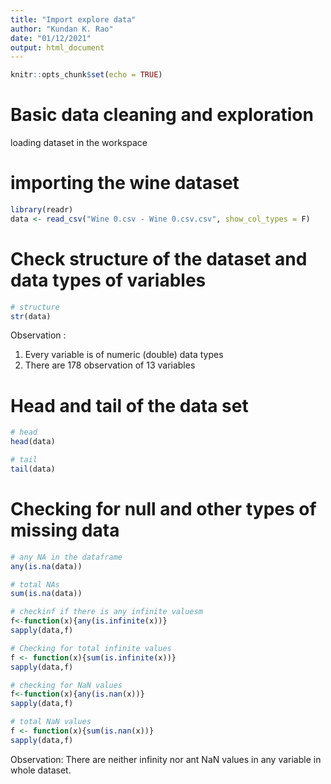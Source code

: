 ```yaml
---
title: "Import explore data"
author: "Kundan K. Rao"
date: "01/12/2021"
output: html_document
---
```


```r
knitr::opts_chunk$set(echo = TRUE)
```

# Basic data cleaning and exploration

loading dataset in the workspace

# importing the wine dataset

```r
library(readr)
data <- read_csv("Wine 0.csv - Wine 0.csv.csv", show_col_types = F)
```

# Check structure of the dataset and data types of variables
```r
# structure
str(data)
```
Observation : 
  
  1.   Every variable is of numeric (double) data types
  2.   There are 178 observation of 13 variables



# Head and tail of the data set

```r
# head
head(data)
```

```r
# tail
tail(data)
```

# Checking for null and other types of missing data

```r
# any NA in the dataframe
any(is.na(data))
```

```r
# total NAs
sum(is.na(data))
```

```r
# checkinf if there is any infinite valuesm
f<-function(x){any(is.infinite(x))}
sapply(data,f)
```

```r
# Checking for total infinite values
f <- function(x){sum(is.infinite(x))}
sapply(data,f)
```

```r
# checking for NaN values
f<-function(x){any(is.nan(x))}
sapply(data,f)
```

```r
# total NaN values
f <- function(x){sum(is.nan(x))}
sapply(data,f)
```

Observation: There are neither infinity nor ant NaN values in any variable in whole dataset.
